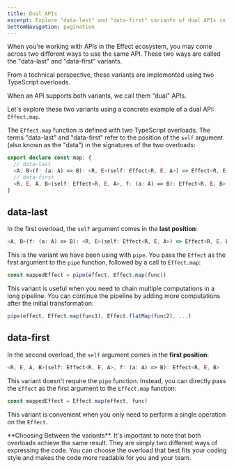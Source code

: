 ```yaml
---
title: Dual APIs
excerpt: Explore "data-last" and "data-first" variants of dual APIs in the Effect ecosystem, illustrated with the example of `Effect.map`. Learn how to choose between them based on your coding style and readability preferences.
bottomNavigation: pagination
---
```


When you're working with APIs in the Effect ecosystem, you may come across two different ways to use the same API. These two ways are called the "data-last" and "data-first" variants.

<Info>
  From a technical perspective, these variants are implemented using two
  TypeScript overloads.
</Info>

When an API supports both variants, we call them "dual" APIs.

Let's explore these two variants using a concrete example of a dual API: `Effect.map`.

The `Effect.map` function is defined with two TypeScript overloads. The terms "data-last" and "data-first" refer to the position of the `self` argument (also known as the "data") in the signatures of the two overloads:

```ts
export declare const map: {
  // data-last
  <A, B>(f: (a: A) => B): <R, E>(self: Effect<R, E, A>) => Effect<R, E, B>
  // data-first
  <R, E, A, B>(self: Effect<R, E, A>, f: (a: A) => B): Effect<R, E, B>
}
```

## data-last

In the first overload, the `self` argument comes in the **last position**:

```ts
<A, B>(f: (a: A) => B): <R, E>(self: Effect<R, E, A>) => Effect<R, E, B>
```

This is the variant we have been using with `pipe`. You pass the `Effect` as the first argument to the `pipe` function, followed by a call to `Effect.map`:

```ts
const mappedEffect = pipe(effect, Effect.map(func))
```

This variant is useful when you need to chain multiple computations in a long pipeline. You can continue the pipeline by adding more computations after the initial transformation:

```ts
pipe(effect, Effect.map(func1), Effect.flatMap(func2), ...)
```

## data-first

In the second overload, the `self` argument comes in the **first position**:

```ts
<R, E, A, B>(self: Effect<R, E, A>, f: (a: A) => B): Effect<R, E, B>
```

This variant doesn't require the `pipe` function. Instead, you can directly pass the `Effect` as the first argument to the `Effect.map` function:

```ts
const mappedEffect = Effect.map(effect, func)
```

This variant is convenient when you only need to perform a single operation on the `Effect`.

<Design>
  **Choosing Between the variants**. It's important to note that both
  overloads achieve the same result. They are simply two different ways of
  expressing the code. You can choose the overload that best fits your coding
  style and makes the code more readable for you and your team.
</Design>
